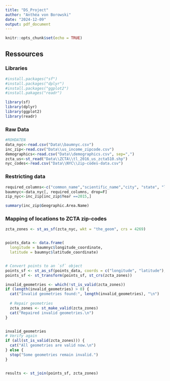```yaml
---
title: "DS_Project"
author: "Anthéa von Borowski"
date: "2024-12-09"
output: pdf_document
---
```


```r
knitr::opts_chunk$set(echo = TRUE)
```

## Ressources

### Libraries

```r
#install.packages("sf")
#install.packages("dplyr")
#install.packages("ggplot2")
#install.pakages("readr")

library(sf)
library(dplyr)
library(ggplot2)
library(readr)
```

### Raw Data

```r
#ROHDATEN
data_nyc<-read.csv("Data\\baumnyc.csv")
inc_zip<-read.csv("Data\\us_income_zipcode.csv")
demographics<-read.csv("Data\\demographics.csv", sep=",")
zcta_us<-st_read("Data\\ZCTA\\tl_2016_us_zcta510.shp")
nyc_codes<-read.csv("Data\\NYC\\zip-codes-data.csv")


```

### Restricting data
```r

required_columns<-c("common_name","scientific_name","city", "state", "longitude_coordinate", "latitude_coordinate", "zipcode", "condition", "native", "greater_metro")
baumnyc<-data_nyc[, required_columns, drop=F]
zip_nyc<-inc_zip[inc_zip$Year ==2015,]

summary(inc_zip$Geographic.Area.Name)

```

### Mapping of locations to ZCTA zip-codes

```r

zcta_zones <- st_as_sf(zcta_nyc, wkt = "the_geom", crs = 4269) 


points_data <- data.frame(
  longitude = baumnyc$longitude_coordinate,
  latitude = baumnyc$latitude_coordinate)


# Convert points to an `sf` object
points_sf <- st_as_sf(points_data, coords = c("longitude", "latitude"), crs = 4326)
points_sf <- st_transform(points_sf, st_crs(zcta_zones))

invalid_geometries <- which(!st_is_valid(zcta_zones))
if (length(invalid_geometries) > 0) {
  cat("Invalid geometries found:", length(invalid_geometries), "\n")
  
  # Repair geometries
  zcta_zones <- st_make_valid(zcta_zones)
  cat("Repaired invalid geometries.\n")
}


invalid_geometries
# Verify again
if (all(st_is_valid(zcta_zones))) {
  cat("All geometries are valid now.\n")
} else {
  stop("Some geometries remain invalid.")
}


results <- st_join(points_sf, zcta_zones)

```


